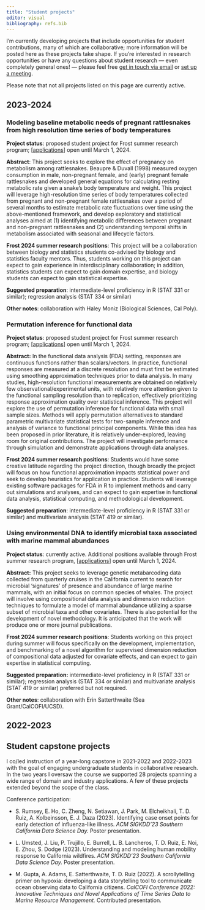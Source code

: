 ```yaml
---
title: "Student projects"
editor: visual
bibliography: refs.bib
---
```


I'm currently developing projects that include opportunities for student contributions, many of which are collaborative; more information will be posted here as these projects take shape. If you're interested in research opportunities or have any questions about student research --- even completely general ones! --- please feel free [get in touch via email](mailto:truiz01@calpoly.edu) or [set up a meeting](https://calendly.com/tdruiz).

Please note that not all projects listed on this page are currently active.

## 2023-2024

### Modeling baseline metabolic needs of pregnant rattlesnakes from high resolution time series of body temperatures

**Project status**: proposed student project for Frost summer research program; \[[applications](https://forms.gle/uPUDvwNx857KY4Y26)\] open until March 1, 2024.

**Abstract**: This project seeks to explore the effect of pregnancy on metabolism among rattlesnakes. Beaupre & Duvall (1998) measured oxygen consumption in male, non-pregnant female, and (early) pregnant female rattlesnakes and developed general equations for calculating resting metabolic rate given a snake's body temperature and weight. This project will leverage high-resolution time series of body temperatures collected from pregnant and non-pregnant female rattlesnakes over a period of several months to estimate metabolic rate fluctuations over time using the above-mentioned framework, and develop exploratory and statistical analyses aimed at (1) identifying metabolic differences between pregnant and non-pregnant rattlesnakes and (2) understanding temporal shifts in metabolism associated with seasonal and lifecycle factors.

**Frost 2024 summer research positions**: This project will be a collaboration between biology and statistics students co-advised by biology and statistics faculty mentors. Thus, students working on this project can expect to gain experience in interdisciplinary collaboration; in addition, statistics students can expect to gain domain expertise, and biology students can expect to gain statistical expertise.

**Suggested preparation**: intermediate-level proficiency in R (STAT 331 or similar); regression analysis (STAT 334 or similar)

**Other notes**: collaboration with Haley Moniz (Biological Sciences, Cal Poly).

### Permutation inference for functional data

**Project status**: proposed student project for Frost summer research program; \[[applications](https://forms.gle/uPUDvwNx857KY4Y26)\] open until March 1, 2024.

**Abstract:** In the functional data analysis (FDA) setting, responses are continuous functions rather than scalars/vectors. In practice, functional responses are measured at a discrete resolution and must first be estimated using smoothing approximation techniques prior to data analysis. In many studies, high-resolution functional measurements are obtained on relatively few observational/experimental units, with relatively more attention given to the functional sampling resolution than to replication, effectively prioritizing response approximation quality over statistical inference. This project will explore the use of permutation inference for functional data with small sample sizes. Methods will apply permutation alternatives to standard parametric multivariate statistical tests for two-sample inference and analysis of variance to functional principal components. While this idea has been proposed in prior literature, it is relatively under-explored, leaving room for original contributions. The project will investigate performance through simulation and demonstrate applications through data analyses.

**Frost 2024 summer research positions**: Students would have some creative latitude regarding the project direction, though broadly the project will focus on how functional approximation impacts statistical power and seek to develop heuristics for application in practice. Students will leverage existing software packages for FDA in R to implement methods and carry out simulations and analyses, and can expect to gain expertise in functional data analysis, statistical computing, and methodological development.

**Suggested preparation**: intermediate-level proficiency in R (STAT 331 or similar) and multivariate analysis (STAT 419 or similar).

### Using environmental DNA to identify microbial taxa associated with marine mammal abundances

**Project status**: currently active. Additional positions available through Frost summer research program, \[[applications](https://forms.gle/uPUDvwNx857KY4Y26)\] open until March 1, 2024.

**Abstract:** This project seeks to leverage genetic metabarcoding data collected from quarterly cruises in the California current to search for microbial 'signatures' of presence and abundance of large marine mammals, with an initial focus on common species of whales. The project will involve using compositional data analysis and dimension reduction techniques to formulate a model of mammal abundance utilizing a sparse subset of microbial taxa and other covariates. There is also potential for the development of novel methodology. It is anticipated that the work will produce one or more journal publications.

**Frost 2024 summer research positions**: Students working on this project during summer will focus specifically on the development, implementation, and benchmarking of a novel algorithm for supervised dimension reduction of compositional data adjusted for covariate effects, and can expect to gain expertise in statistical computing.

**Suggested preparation:** intermediate-level proficiency in R (STAT 331 or similar); regression analysis (STAT 334 or similar) and multivariate analysis (STAT 419 or similar) preferred but not required.

**Other notes**: collaboration with Erin Satterthwaite (Sea Grant/CalCOFI/UCSD).

## 2022-2023 

## Student capstone projects

I co/led instruction of a year-long capstone in 2021-2022 and 2022-2023 with the goal of engaging undergraduate students in collaborative research. In the two years I oversaw the course we supported 28 projects spanning a wide range of domain and industry applications. A few of these projects extended beyond the scope of the class.

Conference participation:

-   S. Rumsey, E. Ho, C. Zheng, N. Setiawan, J. Park, M. Elcheikhali, T. D. Ruiz, A. Kolbeinsson, E. J. Daza (2023). Identifying case onset points for early detection of influenza-like illness. *ACM SIGKDD'23 Southern California Data Science Day.* Poster presentation.

-   L. Umsted, J. Liu, P. Trujillo, E. Burrell, L. B. Lancheros, T. D. Ruiz, E. Noi, E. Zhou, S. Dodge (2023). Understanding and modeling human mobility response to California wildfires. *ACM SIGKDD'23 Southern California Data Science Day.* Poster presentation.

-   M. Gupta, A. Adams, E. Satterthwaite, T. D. Ruiz (2022). A scrollytelling primer on hypoxia: developing a data storytelling tool to communicate ocean observing data to California citizens. *CalCOFI Conference 2022: Innovative Techniques and Novel Applications of Time Series Data to Marine Resource Management.* Contributed presentation.
